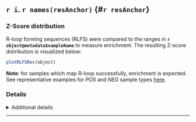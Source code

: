 ## `r i`. `r names(resAnchor)` {#`r resAnchor`}

### Z-Score distribution

R-loop forming sequences (RLFS) were compared to the ranges in **`r object@metadata$sampleName`** to measure enrichment. The resulting Z-score distribution is visualized below:

```r
plotRLFSRes(object)
```

**Note**: for samples which map R-loop successfully, enrichment is expected. See representative examples for *POS* and *NEG* sample types [here](https://rlbase-data.s3.amazonaws.com/misc/examples_for_select_samples.png){target="_blank"}.

### Details
<details>
<summary>Additional details</summary>

RLFS were derived across the genome using [`QmRLFS-finder.py`](https://github.com/piroonj/QmRLFS-finder){target="_blank"}. R-loop broad peaks were called with `macs` and then compared with RLFS using `permTest` from the [`regioneR`](https://bioconductor.org/packages/release/bioc/html/regioneR.html){target="_blank"} R package. An empirical distribution of RLFS was generated using the `circularRandomizeRegions` method and compared to the peaks in order to calculate enrichment p value and zscore (effect size of enrichment). For additional detail, please refer to the `RLSeq::analyzeRLFS` documentation ([link](https://bishop-laboratory.github.io/RLSeq/reference/analyzeRLFS.html){target="_blank"}). 


```r
# Wrangle data
rlfs_data <- rlresult(object, resultName = "rlfsRes")
pt <- rlfs_data$perTestResults
pval <- pt[[1]]$pval
ntimes <- pt[[1]]$ntimes
zscore <- pt[[1]]$zscore
lz <- rlfs_data$`Z-scores`

# Set display colors
rlfs_pval_color <- ifelse(pval > .05, 'red', ifelse(pval > .01, 'orange', 'green'))
rlfs_zs_color <- ifelse(zscore < 5, 'red', ifelse(zscore < 15, 'orange', 'green'))
```


From this analysis, the empirically-determined p value was <strong style="color: `r rlfs_pval_color`">`r pval`</strong> (with `r ntimes` permutations, the minimum possible p value was `r 1/(1 + ntimes)`).
The enrichment z-score was <strong style="color: `r rlfs_zs_color`">`r zscore`</strong>.


```r
plot(pt)
```


</details>


***
